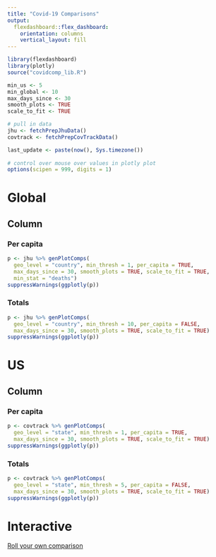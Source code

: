 ```yaml
---
title: "Covid-19 Comparisons"
output: 
  flexdashboard::flex_dashboard:
    orientation: columns
    vertical_layout: fill
---
```


```r
library(flexdashboard)
library(plotly)
source("covidcomp_lib.R")

min_us <- 5
min_global <- 10
max_days_since <- 30
smooth_plots <- TRUE
scale_to_fit <- TRUE

# pull in data
jhu <- fetchPrepJhuData()
covtrack <- fetchPrepCovTrackData()

last_update <- paste(now(), Sys.timezone())
 
# control over mouse over values in plotly plot
options(scipen = 999, digits = 1)
```

Global
===================================== 

Column {.tabset}
-----------------------------------------------------------------------

### Per capita

```r
p <- jhu %>% genPlotComps(
  geo_level = "country", min_thresh = 1, per_capita = TRUE,
  max_days_since = 30, smooth_plots = TRUE, scale_to_fit = TRUE,
  min_stat = "deaths")
suppressWarnings(ggplotly(p))
```

### Totals

```r
p <- jhu %>% genPlotComps(
  geo_level = "country", min_thresh = 10, per_capita = FALSE,
  max_days_since = 30, smooth_plots = TRUE, scale_to_fit = TRUE)
suppressWarnings(ggplotly(p))
```

US
===================================== 

Column {.tabset}
-----------------------------------------------------------------------

### Per capita

```r
p <- covtrack %>% genPlotComps(
  geo_level = "state", min_thresh = 1, per_capita = TRUE,
  max_days_since = 30, smooth_plots = TRUE, scale_to_fit = TRUE)
suppressWarnings(ggplotly(p))
```

### Totals

```r
p <- covtrack %>% genPlotComps(
  geo_level = "state", min_thresh = 5, per_capita = FALSE,
  max_days_since = 30, smooth_plots = TRUE, scale_to_fit = TRUE)
suppressWarnings(ggplotly(p))
```

Interactive
===================================== 

[Roll your own comparison](https://robon.shinyapps.io/covidcomp/)